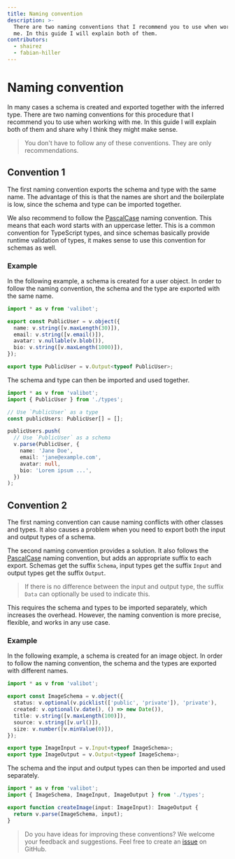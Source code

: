 ```yaml
---
title: Naming convention
description: >-
  There are two naming conventions that I recommend you to use when working with
  me. In this guide I will explain both of them.
contributors:
  - shairez
  - fabian-hiller
---
```


# Naming convention

In many cases a schema is created and exported together with the inferred type. There are two naming conventions for this procedure that I recommend you to use when working with me. In this guide I will explain both of them and share why I think they might make sense.

> You don't have to follow any of these conventions. They are only recommendations.

## Convention 1

The first naming convention exports the schema and type with the same name. The advantage of this is that the names are short and the boilerplate is low, since the schema and type can be imported together.

We also recommend to follow the [PascalCase](<https://en.wikipedia.org/wiki/Naming_convention_(programming)>) naming convention. This means that each word starts with an uppercase letter. This is a common convention for TypeScript types, and since schemas basically provide runtime validation of types, it makes sense to use this convention for schemas as well.

### Example

In the following example, a schema is created for a user object. In order to follow the naming convention, the schema and the type are exported with the same name.

```ts
import * as v from 'valibot';

export const PublicUser = v.object({
  name: v.string([v.maxLength(30)]),
  email: v.string([v.email()]),
  avatar: v.nullable(v.blob()),
  bio: v.string([v.maxLength(1000)]),
});

export type PublicUser = v.Output<typeof PublicUser>;
```

The schema and type can then be imported and used together.

```ts
import * as v from 'valibot';
import { PublicUser } from './types';

// Use `PublicUser` as a type
const publicUsers: PublicUser[] = [];

publicUsers.push(
  // Use `PublicUser` as a schema
  v.parse(PublicUser, {
    name: 'Jane Doe',
    email: 'jane@example.com',
    avatar: null,
    bio: 'Lorem ipsum ...',
  })
);
```

## Convention 2

The first naming convention can cause naming conflicts with other classes and types. It also causes a problem when you need to export both the input and output types of a schema.

The second naming convention provides a solution. It also follows the [PascalCase](<https://en.wikipedia.org/wiki/Naming_convention_(programming)>) naming convention, but adds an appropriate suffix to each export. Schemas get the suffix `Schema`, input types get the suffix `Input` and output types get the suffix `Output`.

> If there is no difference between the input and output type, the suffix `Data` can optionally be used to indicate this.

This requires the schema and types to be imported separately, which increases the overhead. However, the naming convention is more precise, flexible, and works in any use case.

### Example

In the following example, a schema is created for an image object. In order to follow the naming convention, the schema and the types are exported with different names.

```ts
import * as v from 'valibot';

export const ImageSchema = v.object({
  status: v.optional(v.picklist(['public', 'private']), 'private'),
  created: v.optional(v.date(), () => new Date()),
  title: v.string([v.maxLength(100)]),
  source: v.string([v.url()]),
  size: v.number([v.minValue(0)]),
});

export type ImageInput = v.Input<typeof ImageSchema>;
export type ImageOutput = v.Output<typeof ImageSchema>;
```

The schema and the input and output types can then be imported and used separately.

```ts
import * as v from 'valibot';
import { ImageSchema, ImageInput, ImageOutput } from './types';

export function createImage(input: ImageInput): ImageOutput {
  return v.parse(ImageSchema, input);
}
```

> Do you have ideas for improving these conventions? We welcome your feedback and suggestions. Feel free to create an [issue](https://github.com/fabian-hiller/valibot/issues/new) on GitHub.
